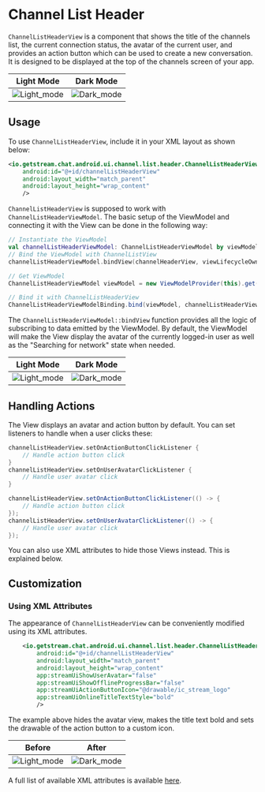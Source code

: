 
# Channel List Header

`ChannelListHeaderView` is a component that shows the title of the channels list, the current connection status, the avatar of the current user, and provides an action button which can be used to create a new conversation. It is designed to be displayed at the top of the channels screen of your app.
 
 | Light Mode | Dark Mode |
 | --- | --- |
 |![Light_mode](../../assets/channels_header.png)|![Dark_mode](../../assets/channels_header_dark.png)|
 
## Usage

To use `ChannelListHeaderView`, include it in your XML layout as shown below:

```xml
<io.getstream.chat.android.ui.channel.list.header.ChannelListHeaderView
    android:id="@+id/channelListHeaderView"
    android:layout_width="match_parent"
    android:layout_height="wrap_content"
    />
```

`ChannelListHeaderView` is supposed to work with `ChannelListHeaderViewModel`. The basic setup of the ViewModel and connecting it with the View can be done in the following way:

<Tabs>
<TabItem value="kotlin" label="Kotlin">

 ```kotlin
// Instantiate the ViewModel
val channelListHeaderViewModel: ChannelListHeaderViewModel by viewModels()
// Bind the ViewModel with ChannelListView
channelListHeaderViewModel.bindView(channelHeaderView, viewLifecycleOwner)
```
</TabItem>

<TabItem value="java" label="Java">

```java
// Get ViewModel
ChannelListHeaderViewModel viewModel = new ViewModelProvider(this).get(ChannelListHeaderViewModel.class);

// Bind it with ChannelListHeaderView
ChannelListHeaderViewModelBinding.bind(viewModel, channelListHeaderView, getViewLifecycleOwner());
```
</TabItem>
</Tabs>

The `ChannelListHeaderViewModel::bindView` function provides all the logic of subscribing to data emitted by the ViewModel. By default, the ViewModel will make the View display the avatar of the currently logged-in user as well as the "Searching for network" state when needed.

 | Light Mode | Dark Mode |
 | --- | --- |
 |![Light_mode](../../assets/channels_header_waiting_for_network.png)|![Dark_mode](../../assets/channels_header_waiting_for_network_dark.png)|

## Handling Actions

The View displays an avatar and action button by default. You can set listeners to handle when a user clicks these:

<Tabs>
<TabItem value="kotlin" label="Kotlin">

```kotlin
channelListHeaderView.setOnActionButtonClickListener {
    // Handle action button click
}
channelListHeaderView.setOnUserAvatarClickListener {
    // Handle user avatar click
}
```
</TabItem>

<TabItem value="java" label="Java">

```java
channelListHeaderView.setOnActionButtonClickListener(() -> {
    // Handle action button click
});
channelListHeaderView.setOnUserAvatarClickListener(() -> {
    // Handle user avatar click
});
```
</TabItem>
</Tabs>

You can also use XML attributes to hide those Views instead. This is explained below.

## Customization

### Using XML Attributes

The appearance of `ChannelListHeaderView` can be conveniently modified using its XML attributes.   
```xml
    <io.getstream.chat.android.ui.channel.list.header.ChannelListHeaderView
        android:id="@+id/channelListHeaderView"
        android:layout_width="match_parent"
        android:layout_height="wrap_content"
        app:streamUiShowUserAvatar="false"
        app:streamUiShowOfflineProgressBar="false"
        app:streamUiActionButtonIcon="@drawable/ic_stream_logo"
        app:streamUiOnlineTitleTextStyle="bold"
        />
```

The example above hides the avatar view, makes the title text bold and sets the drawable of the action button to a custom icon.
    
| Before | After |
| --- | --- |
|![Light_mode](../../assets/channels_header.png)|![Dark_mode](../../assets/channels_header_after_customization.png)|

A full list of available XML attributes is available [here](https://github.com/GetStream/stream-chat-android/blob/main/stream-chat-android-ui-components/src/main/res/values/attrs_channel_list_header_view.xml).
